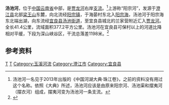 {{Otheruses|汤池河|other=同名或類似名的其它條目描述}}
{{Infobox River
  | river_name      = 汤池河
  | image_name      = Baiyi River in Yiliang County, Kunming.jpg
  | image_size      = 250px 
  | caption         = 汤池河下段（原摆夷河）宜良境内的深山峡谷区。
  | origin          = [[云南省|云南省]][[澄江县|澄江县]]北部[[梁王山|梁王山]]东麓
  | mouth           = 云南省[[宜良县|宜良县]]县城北的兰家营[[贾龙河|贾龙河]]
  | basin_countries = {{PRC}}
  | length          = 41.4 公里
  | elevation       = 
  | mouth_elevation = 
  | discharge       = 
  | watershed       = 377.2 平方公里
}}
'''汤池河'''，位于[[中国|中国]][[云南省|云南省]]中部，是[[贾龙河|贾龙河]]右岸[[支流|支流]]。<ref>汤池河一名见于2013年出版的《中国河湖大典·珠江卷》，之前的资料没有用过这个名称。依照《大典》所述，汤池河应该是由原来阳宗河、汤池渠和摆夷河（摆衣河）组成，摆夷河变为汤池河一条支流。</ref>上游称“阳宗河”，发源于[[澄江县|澄江县]]北部[[梁王山|梁王山]]东麓，向北流经[[阳宗镇|阳宗镇]]，于海晏村东北入[[阳宗海|阳宗海]]，汤池河于阳宗海东北端出湖，向东流经[[宜良县|宜良县]][[汤池街道|汤池街道]]，至宜良县城北的兰家营附近汇入[[贾龙河|贾龙河]]。全长41.4公里，流域面积377.2平方公里。汤池河在宜良县可保村以上的河道比降相对平缓，下段为深山峡谷区，干流总落差1198米。<ref name="中国河湖大典">{{cite book zh |author=《[[中国河湖大典|中国河湖大典]]》编纂委员会 |title=《中国河湖大典·珠江卷》 |format=M |edition=1 |location=北京 |publisher=中国水利水电出版社 |date=2013年1月 |pages=16页 |id= ISBN 978-7-5170-0561-2}}</ref>

==参考资料==
{{reflist}}


[[Category:昆明河流|T]]
[[Category:南盤江水系|T]]
[[Category:玉溪河流|Category:玉溪河流]]
[[Category:澄江市|Category:澄江市]]
[[Category:宜良县|Category:宜良县]]